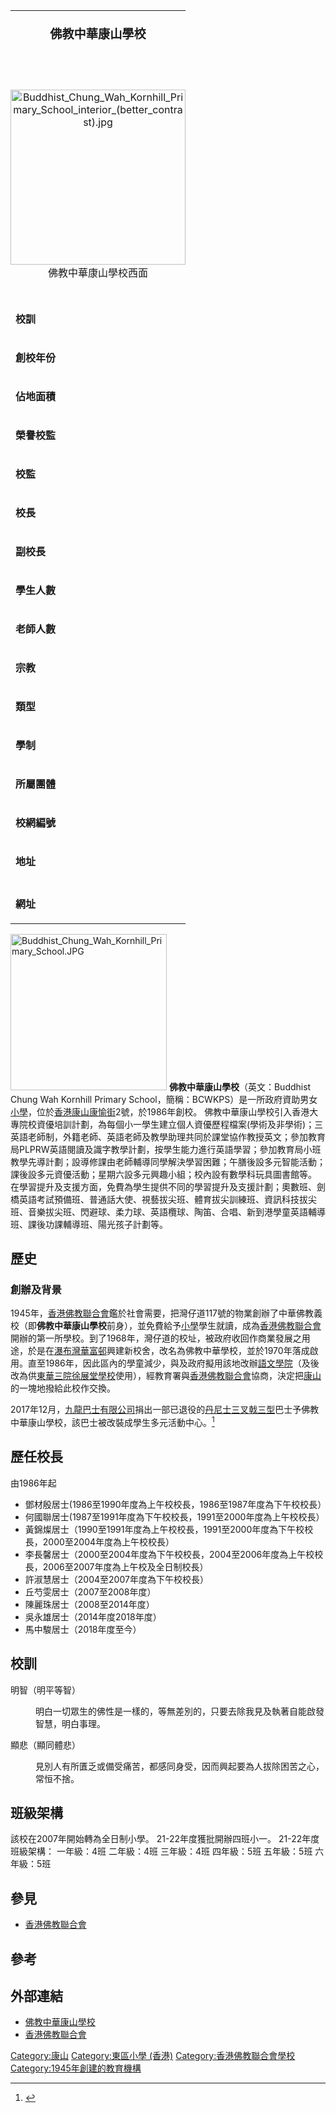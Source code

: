 {| class="toccolours" style="float: right; margin-left: 1em; width: 25em; font-size: 90%;" cellspacing="2"
|-
|colspan="2" style="font-weight: bold; text-align: center; font-size: larger;"| '''佛教中華康山學校'''
|-
|colspan="2" style="padding: 1em 0; text-align:center;"|
<!-- 因文件已删，故注解：[[File:Bcwkps.JPG|100px]] --><br />[[File:Buddhist_Chung_Wah_Kornhill_Primary_School_interior_(better_contrast).jpg|280px]]<BR>佛教中華康山學校西面
|- style="vertical-align:top;"
|style="font-weight:bold"|校訓
|明智顯悲
|- style="vertical-align:top;"
|style="font-weight:bold"|創校年份
|1945年
|- style="vertical-align:top;"
|style="font-weight:bold"|佔地面積
|4500[[平方米|平方米]]
|- style="vertical-align:top;"
|style="font-weight:bold"|榮譽校監
|[[覺光法師|覺光法師]]
|- style="vertical-align:top;"
|style="font-weight:bold"|校監
|釋演慈法師
|- style="vertical-align:top;"
|style="font-weight:bold"|校長
|馬中駿先生
|- style="vertical-align:top;"
|style="font-weight:bold"|副校長
|馮兆芳女士
|- style="vertical-align:top;"
|style="font-weight:bold"|
學生人數
|約 500 人（共31班）
|- style="vertical-align:top;"
|style="font-weight:bold"|老師人數
|約 40 人
|- style="vertical-align:top;"
|style="font-weight:bold"|宗教
|[[佛教|佛教]]
|- style="vertical-align:top;"
|style="font-weight:bold"|類型 	
|津貼小學（男女校）
|- style="vertical-align:top;"
|style="font-weight:bold"|學制 	
|全日制 (一至六年級)
|- style="vertical-align:top;"
|style="font-weight:bold"|所屬團體
|[[香港佛教聯合會|香港佛教聯合會]]
|- style="vertical-align:top;"
|style="font-weight:bold"|校網編號
|14
|- style="vertical-align:top;"
|style="font-weight:bold"|地址
|[[香港|香港]][[康山|康山]]康愉街2號
|- style="vertical-align:top;"
|- style="vertical-align:top;"
|style="font-weight:bold"|網址
|[http://www.bcwkps.edu.hk http://www.bcwkps.edu.hk] {{Wayback|url=http://www.bcwkps.edu.hk/ |date=20201027204856 }}
|}
[[File:Buddhist_Chung_Wah_Kornhill_Primary_School.JPG|250px]]
'''佛教中華康山學校'''（英文：Buddhist Chung Wah Kornhill Primary School，簡稱：BCWKPS）是一所政府資助男女[[小學|小學]]，位於[[香港|香港]][[康山|康山]][[康愉街|康愉街]]2號，於1986年創校。
佛教中華康山學校引入香港大專院校資優培訓計劃，為每個小一學生建立個人資優歷程檔案(學術及非學術)；三英語老師制，外籍老師、英語老師及教學助理共同於課堂協作教授英文；參加教育局PLPRW英語閱讀及識字教學計劃，按學生能力進行英語學習；參加教育局小班教學先導計劃；設導修課由老師輔導同學解決學習困難；午膳後設多元智能活動；課後設多元資優活動；星期六設多元興趣小組；校內設有數學科玩具圖書館等。
在學習提升及支援方面，免費為學生提供不同的學習提升及支援計劃；奧數班、劍橋英語考試預備班、普通話大使、視藝拔尖班、體育拔尖訓練班、資訊科技拔尖班、音樂拔尖班、閃避球、柔力球、英語欖球、陶笛、合唱、新到港學童英語輔導班、課後功課輔導班、陽光孩子計劃等。

==歷史==
===創辦及背景===
1945年，[[香港佛教聯合會|香港佛教聯合會]]鑑於社會需要，把灣仔道117號的物業創辦了中華佛教義校（即'''佛教中華康山學校'''前身），並免費給予[[小學|小學]]學生就讀，成為[[香港佛教聯合會|香港佛教聯合會]]開辦的第一所學校。到了1968年，灣仔道的校址，被政府收回作商業發展之用途，於是在[[瀑布灣|瀑布灣]][[華富邨|華富邨]]興建新校舍，改名為佛教中華學校，並於1970年落成啟用。直至1986年，因此區內的學童減少，與及政府擬用該地改辦[[語文教育學院|語文學院]]（及後改為供[[東華三院徐展堂學校|東華三院徐展堂學校]]使用），經教育署與[[香港佛教聯合會|香港佛教聯合會]]協商，決定把[[康山|康山]]的一塊地撥給此校作交換。

2017年12月，[[九龍巴士有限公司|九龍巴士有限公司]]捐出一部已退役的[[丹尼士三叉戟三型|丹尼士三叉戟三型]]巴士予佛教中華康山學校，該巴士被改裝成學生多元活動中心。<ref>{{Cite web |url=http://www.kmb.hk/tc/news/press/archives/news201712212615.html |title=「巴士再生夢」 九巴捐贈第三輛退役巴士 |accessdate=2018-01-31 |archive-date=2020-02-25 |archive-url=https://web.archive.org/web/20200225071842/http://www.kmb.hk/tc/news/press/archives/news201712212615.html |dead-url=no }}</ref>

==歷任校長==
由1986年起
* 鄧材殷居士(1986至1990年度為上午校校長，1986至1987年度為下午校校長）
* 何國聯居士(1987至1991年度為下午校校長，1991至2000年度為上午校校長）
* 黃錦燦居士（1990至1991年度為上午校校長，1991至2000年度為下午校校長，2000至2004年度為上午校校長）
* 李長馨居士（2000至2004年度為下午校校長，2004至2006年度為上午校校長，2006至2007年度為上午校及全日制校長）
* 許淑慧居士（2004至2007年度為下午校校長）
* 丘芍雯居士（2007至2008年度）
* 陳麗珠居士（2008至2014年度）
* 吳永雄居士（2014年度2018年度）
*馬中駿居士（2018年度至今）

==校訓==
明智（明平等智）
:明白一切眾生的佛性是一樣的，等無差別的，只要去除我見及執著自能啟發智慧，明白事理。
 
顯悲（顯同體悲）
:見別人有所匱乏或備受痛苦，都感同身受，因而興起要為人拔除困苦之心，常恒不捨。

==班級架構==
該校在2007年開始轉為全日制小學。
21-22年度獲批開辦四班小一。
21-22年度班級架構：
一年級：4班
二年級：4班
三年級：4班
四年級：5班
五年級：5班
六年級：5班

== 參見 ==
* [[香港佛教聯合會|香港佛教聯合會]]

== 參考==
{{reflist}}

== 外部連結 ==
* [http://www.bcwkps.edu.hk 佛教中華康山學校] {{Wayback|url=http://www.bcwkps.edu.hk/ |date=20201027204856 }}
* [http://www.hkbuddhist.org 香港佛教聯合會]{{Wayback|url=http://www.hkbuddhist.org/ |date=20200510223319 }}

[[Category:康山|Category:康山]]
[[Category:東區小學_(香港)|Category:東區小學 (香港)]]
[[Category:香港佛教聯合會學校|Category:香港佛教聯合會學校]]
[[Category:1945年創建的教育機構|Category:1945年創建的教育機構]]